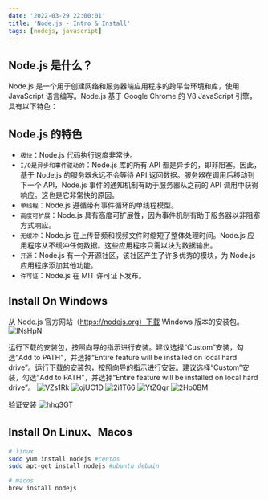```yaml
---
date: '2022-03-29 22:00:01'
title: 'Node.js - Intro & Install'
tags: [nodejs, javascript]
---
```


## Node.js 是什么？

Node.js 是一个用于创建网络和服务器端应用程序的跨平台环境和库，使用 JavaScript 语言编写。Node.js 基于 Google Chrome 的 V8 JavaScript 引擎，具有以下特色：

## Node.js 的特色

- `极快`：Node.js 代码执行速度非常快。
- `I/O是异步和事件驱动的`：Node.js 库的所有 API 都是异步的，即非阻塞。因此，基于 Node.js 的服务器永远不会等待 API 返回数据。服务器在调用后移动到下一个 API，Node.js 事件的通知机制有助于服务器从之前的 API 调用中获得响应。这也是它非常快的原因。
- `单线程`：Node.js 遵循带有事件循环的单线程模型。
- `高度可扩展`：Node.js 具有高度可扩展性，因为事件机制有助于服务器以非阻塞方式响应。
- `无缓冲`：Node.js 在上传音频和视频文件时缩短了整体处理时间。Node.js 应用程序从不缓冲任何数据。这些应用程序只需以块为数据输出。
- `开源`：Node.js 有一个开源社区，该社区产生了许多优秀的模块，为 Node.js 应用程序添加其他功能。
- `许可证`：Node.js 在 MIT 许可证下发布。

## Install On Windows

从 Node.js 官方网站（https://nodejs.org）下载 Windows 版本的安装包。
![lNsHpN](https://cdn.jsdelivr.net/gh/manonicu/pics@master/uPic/lNsHpN.jpg)

运行下载的安装包，按照向导的指示进行安装。建议选择“Custom”安装，勾选“Add to PATH”，并选择“Entire feature will be installed on local hard drive”。运行下载的安装包，按照向导的指示进行安装。建议选择“Custom”安装，勾选“Add to PATH”，并选择“Entire feature will be installed on local hard drive”。
![VZs1Rk](https://cdn.jsdelivr.net/gh/manonicu/pics@master/uPic/VZs1Rk.jpg)
![ojUC1D](https://cdn.jsdelivr.net/gh/manonicu/pics@master/uPic/ojUC1D.jpg)
![2i1T66](https://cdn.jsdelivr.net/gh/manonicu/pics@master/uPic/2i1T66.jpg)
![YtZQqr](https://cdn.jsdelivr.net/gh/manonicu/pics@master/uPic/YtZQqr.jpg)
![2Hp0BM](https://cdn.jsdelivr.net/gh/manonicu/pics@master/uPic/2Hp0BM.jpg)

验证安装
![hhq3GT](https://cdn.jsdelivr.net/gh/manonicu/pics@master/uPic/hhq3GT.jpg)

## Install On Linux、Macos

```bash
# linux
sudo yum install nodejs #centos
sudo apt-get install nodejs #ubuntu debain

# macos
brew install nodejs
```
